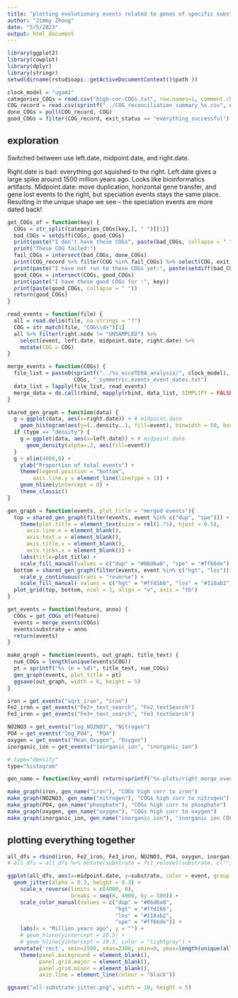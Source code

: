 ```yaml
---
title: "plotting evolutionary events related to genes of specific substrates"
author: "Jimmy Zhong"
date: "5/5/2023"
output: html_document
---
```


```r
library(ggplot2)
library(cowplot)
library(dplyr)
library(stringr)
setwd(dirname(rstudioapi::getActiveDocumentContext()$path ))

clock_model = "ugam1"
categories_COGs = read.csv("high-cor-COGs.txt", row.names=1, comment.char="#")
COG_record = read.csv(sprintf("../COG_reconciliation_summary_%s.csv", clock_model))
done_COGs = pull(COG_record, COG)
good_COGs = filter(COG_record, exit_status == "everything_successful") %>% pull(COG)
```

## exploration
Switched between use left.date, midpoint.date, and right.date.

Right.date is bad: everything got squished to the right.
Left.date gives a large spike around 1500 million years ago. Looks like bioinformatics artifacts.
Midpoint.date: move duplication, horizontal gene transfer, and gene lost events to the right, but speciation events stays the same place. Resulting in the unique shape we see -- the speciation events are more dated back!

```r
get_COGs_of = function(key) {
  COGs = str_split(categories_COGs[key,], " ")[[1]]
  bad_COGs = setdiff(COGs, good_COGs)
  print(paste("I don't have these COGs", paste(bad_COGs, collapse = " ")))
  print("These COG failed:")
  fail_COGs = intersect(bad_COGs, done_COGs)
  print(COG_record %>% filter(COG %in% fail_COGs) %>% select(COG, exit_status) )
  print(paste("I have not run to these COGs yet:", paste(setdiff(bad_COGs, done_COGs), collapse = " ")))
  good_COGs = intersect(COGs, good_COGs)
  print(paste("I have these good COGs for :", key))
  print(paste(good_COGs, collapse = " "))
  return(good_COGs)
}

read_events = function(file) {
  all = read.delim(file, na.strings = "?")
  COG = str_match(file, "COG\\d+")[1]
  all %>% filter(right.node != "UNSAMPLED") %>%
    select(event, left.date, midpoint.date, right.date) %>%
    mutate(COG = COG)
}

merge_events = function(COGs) {
  file_list = paste0(sprintf("../%s_ecceTERA_analysis/", clock_model),
                     COGs, "_symmetric.events_event_dates.txt")
  data_list = lapply(file_list, read_events)
  merge_data = do.call(rbind, mapply(rbind, data_list, SIMPLIFY = FALSE))
}

shared_gen_graph = function(data) {
  g = ggplot(data, aes(x=right.date)) + # midpoint.date
    geom_histogram(aes(y=(..density..), fill=event), binwidth = 50, boundary = 0)
  if (type == "density") {
    g = ggplot(data, aes(x=left.date)) + # midpoint.date
      geom_density(alpha=.2, aes(fill=event))
  }
  g + xlim(4000,0) +
    ylab("Proportion of total events") +
    theme(legend.position = "bottom",
  		axis.line.y = element_line(linetype = 1)) + 
  	geom_hline(yintercept = 0) +
  	theme_classic()
}

gen_graph = function(events, plot_title = "merged events"){
  top = shared_gen_graph(filter(events, event %in% c("dup", "spe"))) +
    theme(plot.title = element_text(size = rel(1.75), hjust = 0.5),
      axis.line.x = element_blank(),
      axis.text.x = element_blank(),
      axis.title.x = element_blank(),
      axis.ticks.x = element_blank()) +
    labs(title=plot_title) + 
    scale_fill_manual(values = c("dup" = "#06d6a0", "spe" = "#ff66de"))
  bottom = shared_gen_graph(filter(events, event %in% c("hgt", "los"))) + 
    scale_y_continuous(trans = "reverse") + 
    scale_fill_manual( values = c("hgt" = "#ffd166", "los" = "#118ab2"))
  plot_grid(top, bottom, ncol = 1, align = "v", axis = "tb")
}

get_events = function(feature, anno) {
  COGs = get_COGs_of(feature)
  events = merge_events(COGs)
  events$substrate = anno
  return(events)
}

make_graph = function(events, out_graph, title_text) {
  num_COGs = length(unique(events$COG))
  pt = sprintf("%s (n = %d)", title_text, num_COGs)
  gen_graph(events, plot_title = pt)
  ggsave(out_graph, width = 6, height = 5)
}
```

```r
iron = get_events("sqrt_iron", "iron")
Fe2_iron = get_events("Fe2+_text_search", "Fe2_textSearch")
Fe3_iron = get_events("Fe3+_text_search", "Fe3_textSearch")

NO2NO3 = get_events("log_NO2NO3", "Nitrogen")
PO4 = get_events("log_PO4", "PO4")
oxygen = get_events("Mean_Oxygen", "Oxygen")
inorganic_ion = get_events("inorganic_ion", "inorganic_ion")

# type="density"
type="histogram"

gen_name = function(key_word) return(sprintf("%s-plots/right_merge_events_%s_%s_%s.png", clock_model, key_word, clock_model, type))

make_graph(iron, gen_name("iron"), "COGs high corr to iron")
make_graph(NO2NO3, gen_name("nitrogen"), "COGs high corr to nitrogen")
make_graph(PO4, gen_name("phosphate"), "COGs high corr to phosphate")
make_graph(oxygen, gen_name("oxygen"), "COGs high corr to oxygen")
make_graph(inorganic_ion, gen_name("inorganic_ion"), "inorganic ion COGs")
```

## plotting everything together
```r
all_dfs = rbind(iron, Fe2_iron, Fe3_iron, NO2NO3, PO4, oxygen, inorganic_ion)
# all_dfs = all_dfs %>% mutate(substrate = fct_relevel(substrate, c("")))

ggplot(all_dfs, aes(x=midpoint.date, y=substrate, color = event, group = substrate)) + # midpoint.date
  geom_jitter(alpha = 0.3, height = 0.3) +
    scale_x_reverse(limits = c(4000, 0),
                    breaks = seq(0, 4000, by = 500)) +
    scale_color_manual(values = c("dup" = "#06d6a0",
                                  "hgt" = "#ffd166",
                                  "los" = "#118ab2",
                                  "spe" = "#ff66de")) +
    labs(x = "Million years ago", y = "") +
    # geom_hline(yintercept = 20.5) +
    # geom_hline(yintercept = 19.5, color = "lightgray") +
  annotate('rect', xmin=2500, xmax=2300, ymin=0, ymax=length(unique(all_dfs$substrate)) + 1, alpha=.3, fill='gray') +
    theme(panel.background = element_blank(),
          panel.grid.major = element_blank(), 
          panel.grid.minor = element_blank(),
          axis.line = element_line(colour = "black"))

ggsave("all-substrate-jitter.png", width = 10, height = 5)
```